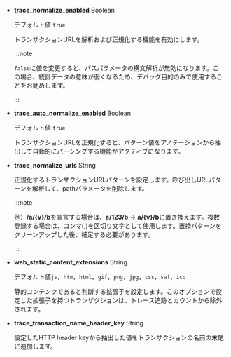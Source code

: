 -   **trace_normalize_enabled** <span class='type'>Boolean</span>

    デフォルト値 `true`

    トランザクションURLを解析および正規化する機能を有効にします。

    :::note

    `false`に値を変更すると、パスパラメータの構文解析が無効になります。この場合、統計データの意味が弱くなるため、デバッグ目的のみで使用することをお勧めします。

    :::

-   **trace_auto_normalize_enabled** <span class='type'>Boolean</span>

    デフォルト値 `true`

    トランザクションURLを正規化すると、パターン値をアノテーションから抽出して自動的にパーシングする機能がアクティブになります。

-   **trace_normalize_urls** <span class='type'>String</span>

    正規化するトランザクションURLパターンを設定します。呼び出しURLパターンを解析して、pathパラメータを削除します。

    :::note

    例）**/a/{v}/b**を宣言する場合は、**a/123/b** → **a/{v}/b**に置き換えます。複数登録する場合は、コンマ(,)を区切り文字として使用します。置換パターンをクリーンアップした後、補足する必要があります。

    :::

-   **web_static_content_extensions** <span class='type'>String</span>

    デフォルト値`js, htm, html, gif, png, jpg, css, swf, ico`

    静的コンテンツであると判断する拡張子を設定します。このオプションで設定した拡張子を持つトランザクションは、トレース追跡とカウントから除外されます。

-   **trace_transaction_name_header_key** <span class='type'>String</span>

    設定したHTTP header keyから抽出した値をトランザクションの名前の末尾に追加します。
